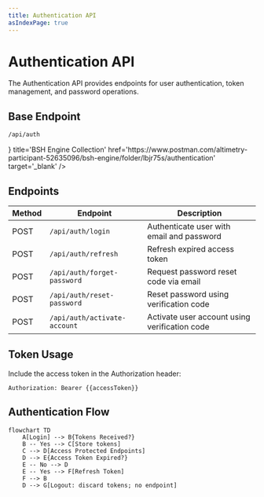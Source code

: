 ```yaml
---
title: Authentication API
asIndexPage: true
---
```


# Authentication API

The Authentication API provides endpoints for user authentication, token management, and password operations.

## Base Endpoint

```bash
/api/auth
```

<Cards>
    <Cards.Card 
      icon={<PostmanIcon />}
      title='BSH Engine Collection'
      href='https://www.postman.com/altimetry-participant-52635096/bsh-engine/folder/lbjr75s/authentication'
      target='_blank' />
</Cards>

## Endpoints

| Method | Endpoint | Description |
|--------|----------|-------------|
| POST | `/api/auth/login` | Authenticate user with email and password |
| POST | `/api/auth/refresh` | Refresh expired access token |
| POST | `/api/auth/forget-password` | Request password reset code via email |
| POST | `/api/auth/reset-password` | Reset password using verification code |
| POST | `/api/auth/activate-account` | Activate user account using verification code |

## Token Usage

Include the access token in the Authorization header:

```
Authorization: Bearer {{accessToken}}
```

## Authentication Flow

```mermaid
flowchart TD
    A[Login] --> B{Tokens Received?}
    B -- Yes --> C[Store tokens]
    C --> D[Access Protected Endpoints]
    D --> E{Access Token Expired?}
    E -- No --> D
    E -- Yes --> F[Refresh Token]
    F --> B
    D --> G[Logout: discard tokens; no endpoint]
```
